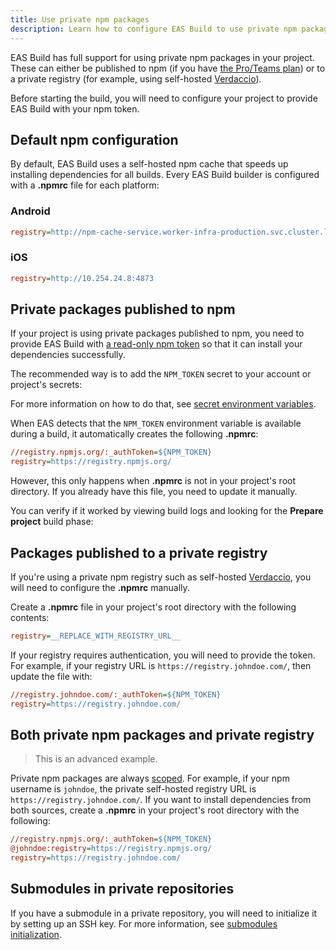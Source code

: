 ```yaml
---
title: Use private npm packages
description: Learn how to configure EAS Build to use private npm packages.
---
```



EAS Build has full support for using private npm packages in your project. These can either be published to npm (if you have [the Pro/Teams plan](https://www.npmjs.com/products)) or to a private registry (for example, using self-hosted [Verdaccio](https://verdaccio.org/)).

Before starting the build, you will need to configure your project to provide EAS Build with your npm token.

## Default npm configuration

By default, EAS Build uses a self-hosted npm cache that speeds up installing dependencies for all builds. Every EAS Build builder is configured with a **.npmrc** file for each platform:

### Android

```ini
registry=http://npm-cache-service.worker-infra-production.svc.cluster.local:4873
```

### iOS

```ini
registry=http://10.254.24.8:4873
```

## Private packages published to npm

If your project is using private packages published to npm, you need to provide EAS Build with [a read-only npm token](https://docs.npmjs.com/about-access-tokens) so that it can install your dependencies successfully.

The recommended way is to add the `NPM_TOKEN` secret to your account or project's secrets:

<ImageSpotlight
  alt="Secret creation UI filled."
  src="/static/images/eas-build/environment-secrets/secrets-create-filled.png"
/>

For more information on how to do that, see [secret environment variables](/build-reference/variables/#secrets-on-the-expo-website).

When EAS detects that the `NPM_TOKEN` environment variable is available during a build, it automatically creates the following **.npmrc**:

```ini .npmrc
//registry.npmjs.org/:_authToken=${NPM_TOKEN}
registry=https://registry.npmjs.org/
```

However, this only happens when **.npmrc** is not in your project's root directory. If you already have this file, you need to update it manually.

You can verify if it worked by viewing build logs and looking for the **Prepare project** build phase:

<ImageSpotlight
  alt=".npmrc created and shown in the build logs."
  src="/static/images/eas-build/npmrc.png"
/>

## Packages published to a private registry

If you're using a private npm registry such as self-hosted [Verdaccio](https://verdaccio.org/), you will need to configure the **.npmrc** manually.

Create a **.npmrc** file in your project's root directory with the following contents:

```ini .npmrc
registry=__REPLACE_WITH_REGISTRY_URL__
```

If your registry requires authentication, you will need to provide the token. For example, if your registry URL is `https://registry.johndoe.com/`, then update the file with:

```ini .npmrc
//registry.johndoe.com/:_authToken=${NPM_TOKEN}
registry=https://registry.johndoe.com/
```

## Both private npm packages and private registry

> This is an advanced example.

Private npm packages are always [scoped](https://docs.npmjs.com/about-scopes#scopes-and-package-visibility). For example, if your npm username is `johndoe`, the private self-hosted registry URL is `https://registry.johndoe.com/`. If you want to install dependencies from both sources, create a **.npmrc** in your project's root directory with the following:

```ini .npmrc
//registry.npmjs.org/:_authToken=${NPM_TOKEN}
@johndoe:registry=https://registry.npmjs.org/
registry=https://registry.johndoe.com/
```

## Submodules in private repositories

If you have a submodule in a private repository, you will need to initialize it by setting up an SSH key. For more information, see [submodules initialization](/build-reference/git-submodules/#submodules-initialization).
